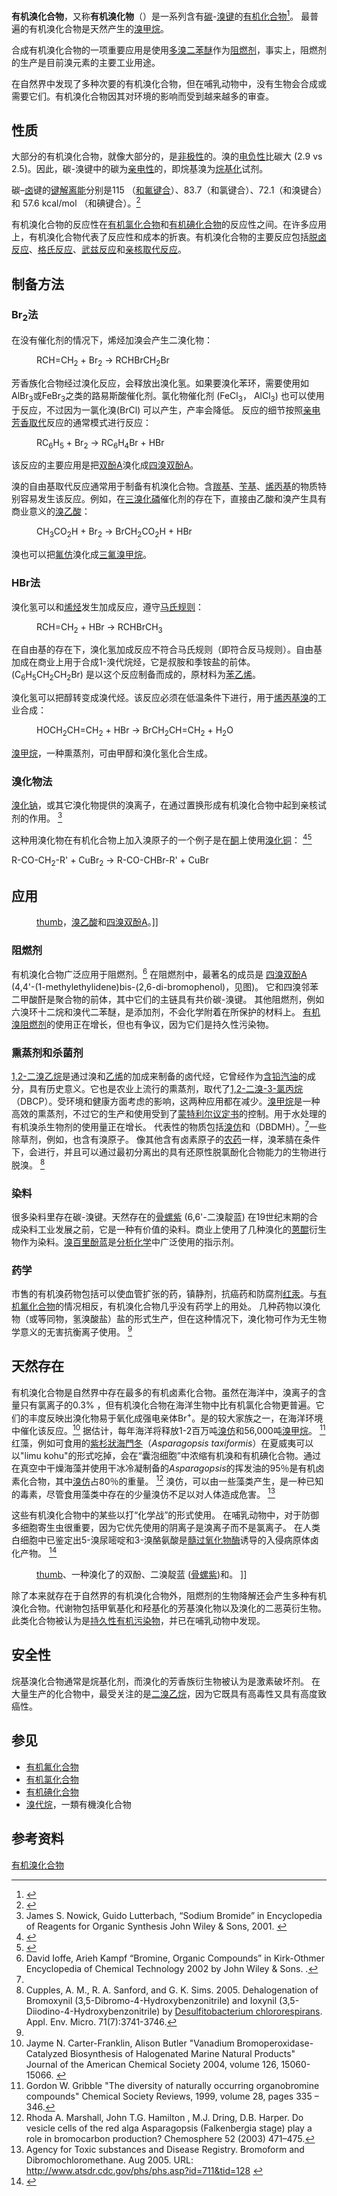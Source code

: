 '''有机溴化合物'''，又称'''有机溴化物'''（{{lang-en|Organobromine compound}}）是一系列含有[[碳|碳]]-[[溴|溴]][[化学键|键]]的[[有机化合物|有机化合物]]<ref>{{cite book|last1=Matson|first1=Michael|last2=Orbaek|first2=Alvin W.|title=Inorganic Chemistry For Dummies|publisher=[[John_Wiley_&_Sons|John Wiley & Sons]]|isbn=9781118228821 |page=<!-- Unavailable in e-book, so put precise subsection to aid an editor to find the page #. Nov. 2016 --> |chapter-url=https://books.google.com/books?id=dtMU-zLz4McC&pg=PT253&dq=%22organobromides%22&hl=en&sa=X&ved=0ahUKEwjr3oPnoJzQAhUUUWMKHT3gAyAQ6AEIJTAC#v=onepage&q=%22organobromides%22&f=false|accessdate=12 November 2016|chapter=Chapter 12: The Main Groups § (Re)Active Singles: The Group 17 Halogens § Briny bromine<!-- This capitalization is correct. -->|quote="Because [bromine is] found in seawater, marine animals developed techniques for converting it to other forms; for example, organobromides (compounds with carbon and bromine) are made by sponges, corals, seaweed, and even some mammals."|date=2013-06-04}}</ref>。 最普遍的有机溴化合物是天然产生的[[溴甲烷|溴甲烷]]。 

合成有机溴化合物的一项重要应用是使用[[多溴二苯醚|多溴二苯醚]]作为[[阻燃剂|阻燃剂]]，事实上，阻燃剂的生产是目前溴元素的主要工业用途。

在自然界中发现了多种次要的有机溴化合物，但在哺乳动物中，没有生物会合成或需要它们。有机溴化合物因其对环境的影响而受到越来越多的审查。

==性质==
大部分的有机溴化合物，就像大部分的{{le|有机卤化合物|Halocarbon}}，是[[非极性|非极性]]的。溴的[[电负性|电负性]]比碳大 (2.9 vs 2.5)。因此，碳-溴键中的碳为[[亲电性|亲电性]]的，即烷基溴为[[烷基化|烷基化]]试剂。

碳–[[卤素|卤]]键的[[键解离能|键解离能]]分别是115 （[[碳-氟键|和氟键合]]）、83.7（和氯键合）、72.1（和溴键合）和 57.6 kcal/mol （和碘键合）。<ref name=blanksby>{{cite journal |vauthors=Blanksby SJ, Ellison GB |title=Bond dissociation energies of organic molecules |journal=Acc. Chem. Res. |volume=36 |issue=4 |pages=255–63 |date=April 2003 |pmid=12693923 |doi=10.1021/ar020230d |url=|citeseerx=10.1.1.616.3043 }}</ref>

有机溴化合物的反应性在[[有机氯化合物|有机氯化合物]]和[[有机碘化合物|有机碘化合物]]的反应性之间。在许多应用上，有机溴化合物代表了反应性和成本的折衷。有机溴化合物的主要反应包括[[脱卤反应|脱卤反应]]、[[格氏反应|格氏反应]]、[[武兹反应|武兹反应]]和[[亲核取代反应|亲核取代反应]]。

==制备方法==

===Br<sub>2</sub>法===
在没有催化剂的情况下，烯烃加溴会产生{{le|邻位|Vicinal (chemistry)}}二溴化物：
:RCH=CH<sub>2</sub>  +  Br<sub>2</sub>   →   RCHBrCH<sub>2</sub>Br
芳香族化合物经过溴化反应，会释放出溴化氢。如果要溴化苯环，需要使用如AlBr<sub>3</sub>或FeBr<sub>3</sub>之类的路易斯酸催化剂。氯化物催化剂 (FeCl<sub>3</sub>， AlCl<sub>3</sub>) 也可以使用于反应，不过因为一氯化溴(BrCl) 可以产生，产率会降低。 反应的细节按照[[亲电芳香取代|亲电芳香取代]]反应的通常模式进行反应：
:RC<sub>6</sub>H<sub>5</sub>  +  Br<sub>2</sub>   →   RC<sub>6</sub>H<sub>4</sub>Br  +  HBr

该反应的主要应用是把[[双酚A|双酚A]]溴化成[[四溴双酚A|四溴双酚A]]。

溴的自由基取代反应通常用于制备有机溴化合物。含[[羰基|羰基]]、[[苄基|苄基]]、[[烯丙基|烯丙基]]的物质特别容易发生该反应。例如，在[[三溴化磷|三溴化磷]]催化剂的存在下，直接由乙酸和溴产生具有商业意义的[[溴乙酸|溴乙酸]]：
:CH<sub>3</sub>CO<sub>2</sub>H  +  Br<sub>2</sub>   →   BrCH<sub>2</sub>CO<sub>2</sub>H  +  HBr
溴也可以把[[氟仿|氟仿]]溴化成[[三氟溴甲烷|三氟溴甲烷]]。

===HBr法===
溴化氢可以和[[烯烃|烯烃]]发生加成反应，遵守[[马氏规则|马氏规则]]：
:RCH=CH<sub>2</sub>  + HBr   →   RCHBrCH<sub>3</sub>
在自由基的存在下，溴化氢加成反应不符合马氏规则（即符合反马规则）。自由基加成在商业上用于合成1-溴代烷烃，它是叔胺和季铵盐的前体。{{le|2-苄乙基溴|2-Phenylethyl bromide}} (C<sub>6</sub>H<sub>5</sub>CH<sub>2</sub>CH<sub>2</sub>Br) 是以这个反应制备而成的，原材料为[[苯乙烯|苯乙烯]]。

溴化氢可以把醇转变成溴代烃。该反应必须在低温条件下进行，用于[[烯丙基溴|烯丙基溴]]的工业合成：
:HOCH<sub>2</sub>CH=CH<sub>2</sub>  + HBr   →   BrCH<sub>2</sub>CH=CH<sub>2</sub>  +  H<sub>2</sub>O

[[溴甲烷|溴甲烷]]，一种熏蒸剂，可由甲醇和溴化氢化合生成。

===溴化物法===
[[溴化钠|溴化钠]]，或其它溴化物提供的溴离子，在通过置换形成有机溴化合物中起到亲核试剂的作用。 <ref>James S. Nowick, Guido Lutterbach, “Sodium Bromide” in Encyclopedia of Reagents for Organic Synthesis John Wiley & Sons, 2001. {{DOI|10.1002/047084289X.rs054}}</ref>

这种用溴化物在有机化合物上加入溴原子的一个例子是在[[酮|酮]]上使用[[溴化铜|溴化铜]]： <ref>{{cite journal|author1=L. Carroll King |author2=G. Kenneth Ostrum|title=Selective Bromination with Copper(II) Bromide|journal=The Journal of Organic Chemistry|date=1964|volume=29|issue=12|pages=3459–3461|doi=10.1021/jo01035a003}}</ref><ref>{{cite journal|author1=Dennis P. Bauer |author2=Roger S. Macomber|title=Iodide catalysis of oxidations with dimethyl sulfoxide. Convenient two-step synthesis of .alpha. diketones from .alpha.-methylene ketones|journal=The Journal of Organic Chemistry|date=1975|volume=40|issue=13|pages=1990–1992|doi=10.1021/jo00901a027}}</ref>

R-CO-CH<sub>2</sub>-R' + CuBr<sub>2</sub> → R-CO-CHBr-R' + CuBr

==应用==
:[[image:ImpCBr.png|thumb]]，[[溴乙酸|溴乙酸]]和[[四溴双酚A|四溴双酚A]]。]]

===阻燃剂===
有机溴化合物广泛应用于阻燃剂。<ref name=KO>David Ioffe, Arieh Kampf “Bromine, Organic Compounds” in Kirk-Othmer Encyclopedia of Chemical Technology 2002 by John Wiley & Sons. {{DOI| 10.1002/0471238961.0218151325150606.a01}}.</ref> 在阻燃剂中，最著名的成员是 [[四溴双酚A|四溴双酚A]] (4,4'-(1-methylethylidene)bis-(2,6-di-bromophenol)，见图)。 它和四溴邻苯二甲酸酐是聚合物的前体，其中它们的主链具有共价碳-溴键。 其他阻燃剂，例如六溴环十二烷和溴代二苯醚，是添加剂，不会化学附着在所保护的材料上。 [[有机溴阻燃剂|有机溴阻燃剂]]的使用正在增长，但也有争议，因为它们是持久性污染物。

===熏蒸剂和杀菌剂===
[[1,2-二溴乙烷|1,2-二溴乙烷]]是通过溴和[[乙烯|乙烯]]的加成来制备的卤代烃，它曾经作为[[四乙基铅|含铅汽油]]的成分，具有历史意义。它也是农业上流行的熏蒸剂，取代了[[1,2-二溴-3-氯丙烷|1,2-二溴-3-氯丙烷]]（DBCP）。受环境和健康方面考虑的影响，这两种应用都在减少。[[溴甲烷|溴甲烷]]是一种高效的熏蒸剂，不过它的生产和使用受到了[[蒙特利尔议定书|蒙特利尔议定书]]的控制。用于水处理的有机溴杀生物剂的使用量正在增长。 代表性的物质包括[[溴仿|溴仿]]和{{le|二溴二甲基乙内酰脲|DBDMH|}}（DBDMH）。<ref name=KO/>一些除草剂，例如{{le|溴苯腈|bromoxynil}}，也含有溴原子。 像其他含有卤素原子的[[农药|农药]]一样，溴苯腈在{{le|缺氧（环境）|Hypoxia (environmental)|缺氧}}条件下，会进行{{le|还原脱卤|Reductive dehalogenation}}，并且可以通过最初分离出的具有还原性脱氯酚化合物能力的生物进行脱溴。 <ref>Cupples, A. M., R. A. Sanford, and G. K. Sims.  2005. Dehalogenation of Bromoxynil (3,5-Dibromo-4-Hydroxybenzonitrile) and Ioxynil (3,5-Diiodino-4-Hydroxybenzonitrile) by [[Desulfitobacterium_chlororespirans|Desulfitobacterium chlororespirans]].  Appl. Env. Micro. 71(7):3741-3746.</ref>

===染料===
很多染料里存在碳-溴键。天然存在的[[骨螺紫|骨螺紫]] (6,6'-二溴靛蓝) 在19世纪末期的合成染料工业发展之前，它是一种有价值的染料。商业上使用了几种溴化的[[蒽醌|蒽醌]]衍生物作为染料。[[溴百里酚蓝|溴百里酚蓝]]是[[分析化学|分析化学]]中广泛使用的指示剂。

===药学===
市售的有机溴药物包括可以使血管扩张的药{{le|尼麦角林|nicergoline}}，镇静剂{{le|溴替唑仑|brotizolam}}，抗癌药{{le|双溴丙基哌嗪|pipobroman}}和防腐剂[[红汞|红汞]]。与[[有机氟化合物|有机氟化合物]]的情况相反，有机溴化合物几乎没有药学上的用处。 几种药物以溴化物（或等同物，氢溴酸盐）盐的形式生产，但在这种情况下，溴化物可作为无生物学意义的无害抗衡离子使用。 <ref name=KO/>

==天然存在==
有机溴化合物是自然界中存在最多的有机卤素化合物。虽然在海洋中，溴离子的含量只有氯离子的0.3% ，但有机溴化合物在海洋生物中比有机氯化合物更普遍。它们的丰度反映出溴化物易于氧化成强电亲体Br<sup>+</sup>。{{le|钒溴过氧化物酶|Vanadium bromoperoxidase}}是{{le|溴过氧化物酶|bromoperoxidase}}的较大家族之一，在海洋环境中催化该反应。<ref>Jayme N. Carter-Franklin, Alison Butler "Vanadium Bromoperoxidase-Catalyzed Biosynthesis of Halogenated Marine Natural Products" Journal of the American Chemical Society 2004, volume 126, 15060-15066. {{DOI|10.1021/ja047925p}}</ref>  据估计，每年海洋将释放1-2百万吨[[溴仿|溴仿]]和56,000吨[[溴甲烷|溴甲烷]]。 <ref>Gordon W. Gribble "The diversity of naturally occurring organobromine compounds" Chemical Society Reviews, 1999, volume 28, pages 335 – 346.{{DOI|10.1039/a900201d}}</ref>红藻，例如可食用的[[紫杉狀海門冬|紫杉狀海門冬]]（''Asparagopsis taxiformis''）在夏威夷可以以"limu kohu"的形式吃掉，会在“囊泡细胞”中浓缩有机溴和有机碘化合物。通过在真空中干燥海藻并使用干冰冷凝制备的''Asparagopsis''的挥发油的95％是有机卤素化合物，其中[[溴仿|溴仿]]占80％的重量。 <ref>Rhoda A. Marshall, John T.G. Hamilton , M.J. Dring, D.B. Harper. Do vesicle cells of the red alga Asparagopsis (Falkenbergia stage) play a role in bromocarbon production? Chemosphere 52 (2003) 471–475. 
</ref> 溴仿，可以由一些藻类产生，是一种已知的毒素，尽管食用藻类中存在的少量溴仿不足以对人体造成危害。 <ref>Agency for Toxic substances and Disease Registry. Bromoform and Dibromochloromethane. Aug 2005. URL: http://www.atsdr.cdc.gov/phs/phs.asp?id=711&tid=128 {{Wayback|url=http://www.atsdr.cdc.gov/phs/phs.asp?id=711&tid=128 |date=20210124160739 }}</ref>  

这些有机溴化合物中的某些以打“化学战”的形式使用。 在哺乳动物中，{{le|嗜酸性粒细胞过氧化物酶|Eosinophil peroxidase}}对于防御多细胞寄生虫很重要，因为它优先使用的阴离子是溴离子而不是氯离子。 在人类白细胞中已鉴定出5-溴尿嘧啶和3-溴酪氨酸是[[髓过氧化物酶|髓过氧化物酶]]诱导的入侵病原体卤化产物。 <ref name="Gribble">{{cite journal | title = Naturally Occurring Organohalogen Compounds | author = Gordon W. Gribble | journal = [[Acc._Chem._Res.|Acc. Chem. Res.]] | volume = 31 | issue = 3 | pages = 141–152 | year = 1998 | url =  | doi =  10.1021/ar9701777}}</ref>
:[[image:NatCBr.png|thumb]]、一种溴化了的双酚、二溴靛蓝 ([[骨螺紫|骨螺紫]])和{{le|tambjamine||tambjamine B}}。<!--不会翻译-->]]

除了本来就存在于自然界的有机溴化合物外，阻燃剂的生物降解还会产生多种有机溴化合物。代谢物包括甲氧基化和羟基化的芳基溴化物以及溴化的二恶英衍生物。 此类化合物被认为是[[持久性有机污染物|持久性有机污染物]]，并已在哺乳动物中发现。

==安全性==
烷基溴化合物通常是烷基化剂，而溴化的芳香族衍生物被认为是激素破坏剂。 在大量生产的化合物中，最受关注的是[[二溴乙烷|二溴乙烷]]，因为它既具有高毒性又具有高度致癌性。

==参见==
*[[有机氟化合物|有机氟化合物]]
*[[有机氯化合物|有机氯化合物]]
*[[有机碘化合物|有机碘化合物]]
*[[溴代烷|溴代烷]]，一類有機溴化合物

==参考资料==
{{reflist}}

{{ChemicalBondsToCarbon}}

[[Category:有机溴化合物|]]
